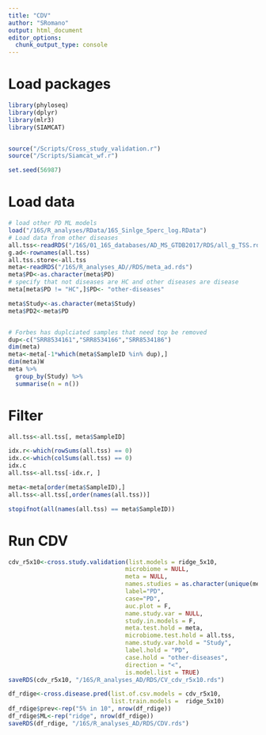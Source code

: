 ```yaml
---
title: "CDV"
author: "SRomano"
output: html_document
editor_options: 
  chunk_output_type: console
---
```


# Load packages

```r
library(phyloseq)
library(dplyr)
library(mlr3)
library(SIAMCAT)


source("/Scripts/Cross_study_validation.r")
source("/Scripts/Siamcat_wf.r")

set.seed(56987)
```

# Load data
```r
# load other PD ML models
load("/16S/R_analyses/RData/16S_Sinlge_5perc_log.RData")
# Load data from other diseases
all.tss<-readRDS("/16S/01_16S_databases/AD_MS_GTDB2017/RDS/all_g_TSS.rds")
g.ad<-rownames(all.tss)
all.tss.store<-all.tss 
meta<-readRDS("/16S/R_analyses_AD//RDS/meta_ad.rds")
meta$PD<-as.character(meta$PD)
# specify that not diseases are HC and other diseases are disease
meta[meta$PD != "HC",]$PD<- "other-diseases"

meta$Study<-as.character(meta$Study)
meta$PD2<-meta$PD 


# Forbes has duplciated samples that need top be removed
dup<-c("SRR8534161","SRR8534166","SRR8534186")
dim(meta)
meta<-meta[-1*which(meta$SampleID %in% dup),]
dim(meta)W
meta %>%
  group_by(Study) %>%
  summarise(n = n())
```


# Filter
```r
all.tss<-all.tss[, meta$SampleID]

idx.r<-which(rowSums(all.tss) == 0)
idx.c<-which(colSums(all.tss) == 0)
idx.c
all.tss<-all.tss[-idx.r, ]

meta<-meta[order(meta$SampleID),]
all.tss<-all.tss[,order(names(all.tss))]

stopifnot(all(names(all.tss) == meta$SampleID))
```

# Run CDV
```r
cdv_r5x10<-cross.study.validation(list.models = ridge_5x10,
                                 microbiome = NULL,
                                 meta = NULL,
                                 names.studies = as.character(unique(meta$Study)),
                                 label="PD", 
                                 case="PD",
                                 auc.plot = F,
                                 name.study.var = NULL,
                                 study.in.models = F,
                                 meta.test.hold = meta,
                                 microbiome.test.hold = all.tss,
                                 name.study.var.hold = "Study",
                                 label.hold = "PD",
                                 case.hold = "other-diseases", 
                                 direction = "<",
                                 is.model.list = TRUE)
saveRDS(cdv_r5x10, "/16S/R_analyses_AD/RDS/CV_cdv_r5x10.rds")

df_rdige<-cross.disease.pred(list.of.csv.models = cdv_r5x10, 
                             list.train.models =  ridge_5x10)
df_rdige$prev<-rep("5% in 10", nrow(df_rdige))
df_rdige$ML<-rep("ridge", nrow(df_rdige))
saveRDS(df_rdige, "/16S/R_analyses_AD/RDS/CDV.rds")

```
